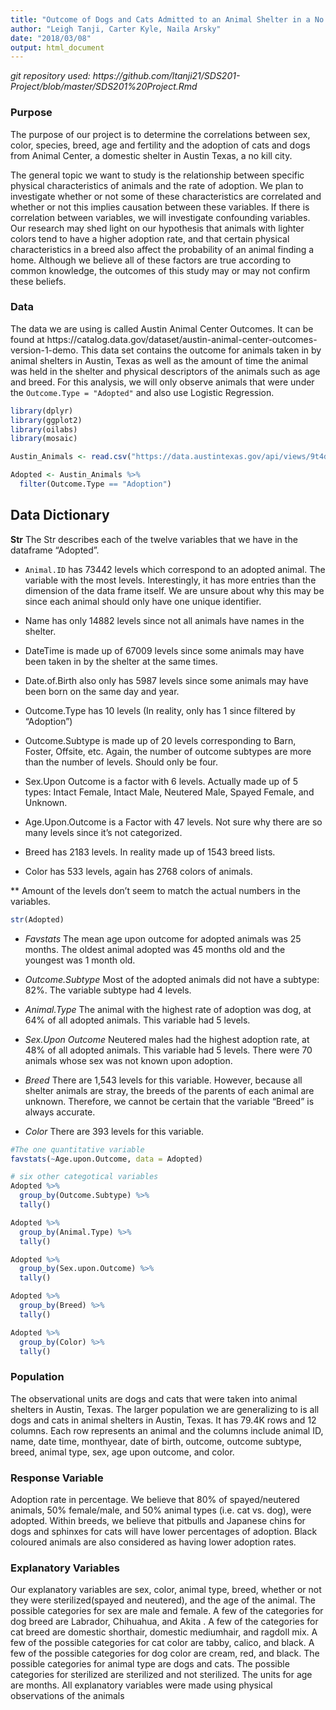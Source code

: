 ```yaml
---
title: "Outcome of Dogs and Cats Admitted to an Animal Shelter in a No Kill city"
author: "Leigh Tanji, Carter Kyle, Naila Arsky"
date: "2018/03/08"
output: html_document
---
```

*git repository used: https://github.com/ltanji21/SDS201-Project/blob/master/SDS201%20Project.Rmd *


### Purpose

The purpose of our project is to determine the correlations between sex, color, species, breed, age and fertility and the adoption of cats and dogs from Animal Center, a domestic shelter in Austin Texas, a no kill city.

The general topic we want to study is the relationship between specific physical characteristics of animals and the rate of adoption. We plan to investigate whether or not some of these characteristics are correlated and whether or not this implies causation between these variables. If there is correlation between variables, we will investigate confounding variables. Our research may shed light on our hypothesis that animals with lighter colors tend to have a higher adoption rate, and that certain physical characteristics in a breed also affect the probability of an animal finding a home. Although we believe all of these factors are true according to common knowledge, the outcomes of this study may or may not confirm these beliefs.


### Data

The data we are using is called Austin Animal Center Outcomes. It can be found at https://catalog.data.gov/dataset/austin-animal-center-outcomes-version-1-demo. This data set contains the outcome for animals taken in by animal shelters in Austin, Texas as well as the amount of time the animal was held in the shelter and physical descriptors of the animals such as age and breed. For this analysis, we will only observe animals that were under the `Outcome.Type = "Adopted"` and also use Logistic Regression.

```r
library(dplyr)
library(ggplot2)
library(oilabs)
library(mosaic)

Austin_Animals <- read.csv("https://data.austintexas.gov/api/views/9t4d-g238/rows.csv?accessType=DOWNLOAD")

Adopted <- Austin_Animals %>%
  filter(Outcome.Type == "Adoption")
```

## Data Dictionary

**Str**
The Str describes each of the twelve variables that we have in the dataframe “Adopted”. 

* `Animal.ID` has 73442 levels which correspond to an adopted animal. The variable with the most levels. Interestingly, it has more entries than the dimension of the data frame itself. We are unsure about why this may be since each animal should only have one unique identifier. 

* Name has only 14882 levels since not all animals have names in the shelter.

* DateTime is made up of 67009 levels since some animals may have been taken in by the shelter at the same times.

* Date.of.Birth also only has 5987 levels since some animals may have been born on the same day and year. 

* Outcome.Type has 10 levels (In reality, only has 1 since filtered by “Adoption”)

* Outcome.Subtype is made up of 20 levels corresponding to Barn, Foster, Offsite, etc. Again, the number of outcome subtypes are more than the number of levels. Should only be four. 

* Sex.Upon Outcome is a factor with 6 levels. Actually made up of 5 types: Intact Female, Intact Male, Neutered Male, Spayed Female, and Unknown. 

* Age.Upon.Outcome is a Factor with 47 levels. Not sure why there are so many levels since it’s not categorized.

* Breed has 2183 levels. In reality made up of 1543 breed lists.

* Color has 533 levels, again has 2768 colors of animals. 

** Amount of the levels don’t seem to match the actual numbers in the variables. 
```r
str(Adopted)
```

* *Favstats*
The mean age upon outcome for adopted animals was 25 months. The oldest animal adopted was 45 months old and the youngest was 1 month old. 

* *Outcome.Subtype*
Most of the adopted animals did not have a subtype: 82%. The variable subtype had 4 levels.

* *Animal.Type*
The animal with the highest rate of adoption was dog, at 64% of all adopted animals. This variable had 5 levels.

* *Sex.Upon Outcome*
Neutered males had the highest adoption rate, at 48% of all adopted animals. This variable had 5 levels. There were 70 animals whose sex was not known upon adoption. 

* *Breed*
There are 1,543 levels for this variable. However, because all shelter animals are stray, the breeds of the parents of each animal are unknown. Therefore, we cannot be certain that the variable “Breed” is always accurate.

* *Color*
There are 393 levels for this variable.

```r
#The one quantitative variable
favstats(~Age.upon.Outcome, data = Adopted)

# six other categotical variables
Adopted %>%
  group_by(Outcome.Subtype) %>%
  tally()

Adopted %>%
  group_by(Animal.Type) %>%
  tally()

Adopted %>%
  group_by(Sex.upon.Outcome) %>%
  tally()

Adopted %>%
  group_by(Breed) %>%
  tally()

Adopted %>%
  group_by(Color) %>%
  tally()
```


### Population

The observational units are dogs and cats that were taken into animal shelters in Austin, Texas. The larger population we are generalizing to is all dogs and cats in animal shelters in Austin, Texas. It has 79.4K rows and 12 columns. Each row represents an animal and the columns include animal ID, name, date time, monthyear, date of birth, outcome, outcome subtype, breed, animal type, sex, age upon outcome, and color. 

### Response Variable
Adoption rate in percentage. We believe that 80% of spayed/neutered animals, 50% female/male, and 50% animal types (i.e. cat vs. dog), were adopted. Within breeds, we believe that pitbulls and Japanese chins for dogs and sphinxes for cats will have lower percentages of adoption. Black coloured animals are also considered as having lower adoption rates. 

### Explanatory Variables

Our explanatory variables are sex, color, animal type, breed, whether or not they were sterilized(spayed and neutered), and the age of the animal. The possible categories for sex are male and female. A few of the categories for dog breed are Labrador, Chihuahua, and Akita . A few of the categories for cat breed are domestic shorthair, domestic mediumhair, and ragdoll mix. A few of the possible categories for cat color are tabby, calico, and black. A few of the possible categories for dog color are cream, red, and black. The possible categories for animal type are dogs and cats. The possible categories for sterilized are sterilized and not sterilized. The units for age are months. All explanatory variables were made using physical observations of the animals 






















